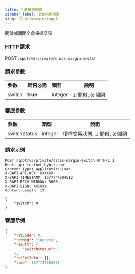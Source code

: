 ```yaml
---
title: 全倉槓桿開關
sidebar_label: 全倉槓桿開關
slug: /spot/margin/toggle
---
```

開啟或關閉全倉槓桿交易

### HTTP 請求
POST `/spot/v3/private/cross-margin-switch`

### 請求參數
| 參數 |是否必需| 類型 | 說明|
|:----- |:-------|:-----|------ |
|switch |**true** |integer |`1`: 開啟, `0`: 關閉 |

### 響應參數
| 參數 | 類型 | 說明|
|:----- |:-----|----- |
|switchStatus |integer |槓桿交易狀態. `1`: 開啟, `0`: 關閉|

### 請求示例

```http
POST /spot/v3/private/cross-margin-switch HTTP/1.1
Host: api-testnet.bybit.com
Content-Type: application/json
X-BAPI-API-KEY: XXXXXX
X-BAPI-TIMESTAMP: 1677747804512
X-BAPI-RECV-WINDOW: 5000
X-BAPI-SIGN: XXXXXX
Content-Length: 19

{
    "switch": 0
}
```

### 響應示例

```json
{
    "retCode": 0,
    "retMsg": "success",
    "result": {
        "switchStatus": 0
    },
    "retExtInfo": {},
    "time": 1677747804974
}
```
